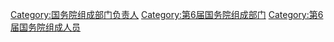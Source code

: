 [[Category:国务院组成部门负责人|Category:国务院组成部门负责人]]
[[Category:第6届国务院组成部门|Category:第6届国务院组成部门]]
[[Category:第6届国务院组成人员|Category:第6届国务院组成人员]]